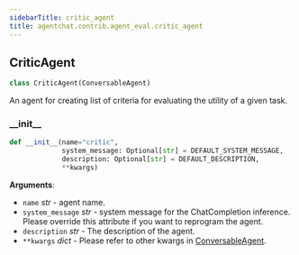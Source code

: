 ```yaml
---
sidebarTitle: critic_agent
title: agentchat.contrib.agent_eval.critic_agent
---
```


## CriticAgent

```python
class CriticAgent(ConversableAgent)
```

An agent for creating list of criteria for evaluating the utility of a given task.

### \_\_init\_\_

```python
def __init__(name="critic",
             system_message: Optional[str] = DEFAULT_SYSTEM_MESSAGE,
             description: Optional[str] = DEFAULT_DESCRIPTION,
             **kwargs)
```

**Arguments**:

- `name` _str_ - agent name.
- `system_message` _str_ - system message for the ChatCompletion inference.
  Please override this attribute if you want to reprogram the agent.
- `description` _str_ - The description of the agent.
- `**kwargs` _dict_ - Please refer to other kwargs in
  [ConversableAgent](../../conversable_agent#__init__).

